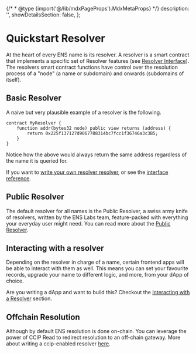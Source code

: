 {/* * @type {import('@/lib/mdxPageProps').MdxMetaProps} */}
    description: '',
    showDetailsSection: false,
};

# Quickstart Resolver

At the heart of every ENS name is its resolver. A resolver is a smart contract that implements a specific set of Resolver features (see [Resolver Interface](/resolver/interfaces)).
The resolvers smart contract functions have control over the resolution process of a "node" (a name or subdomain) and onwards (subdomains of itself).

## Basic Resolver

A naive but very plausible example of a resolver is the following.

```solidity
contract MyResolver {
    function addr(bytes32 node) public view returns (address) {
        return 0x225f137127d9067788314bc7fcc1f36746a3c3B5;
    }
}
```

Notice how the above would always return the same address regardless of the name it is queried for.

If you want to [write your own resolver resolver](/resolvers/writing), or see the [interface reference](/resolvers/interfaces).

## Public Resolver

The default resolver for all names is the Public Resolver, a swiss army knife of resolvers, written by the ENS Labs team, feature-packed with everything your everyday user might need.
You can read more about the [Public Resolver](/resolvers/public).

## Interacting with a resolver

Depending on the resolver in charge of a name, certain frontend apps will be able to interact with them as well.
This means you can set your favourite records, upgrade your name to different logic, and more, from your dApp of choice.

Are you writing a dApp and want to build this? Checkout the [Interacting with a Resolver](/resolvers/interacting) section.

## Offchain Resolution

Although by default ENS resolution is done on-chain. You can leverage the power of CCIP Read to redirect resolution to an off-chain gateway.
More about writing a ccip-enabled resolver [here](/resolvers/ccip-read).
